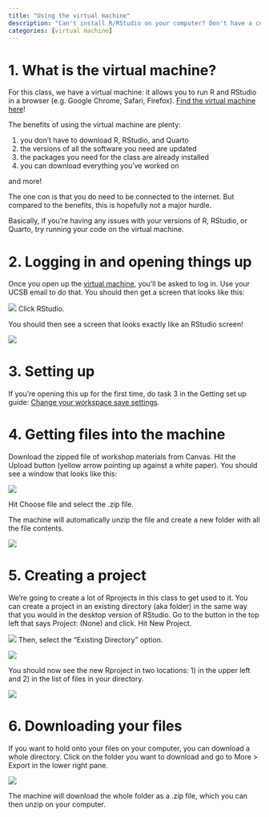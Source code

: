 ```yaml
---
title: "Using the virtual machine"
description: "Can't install R/RStudio on your computer? Don't have a computer? Use the virtual machine!"
categories: [virtual machine]
---
```


# 1. What is the virtual machine?

For this class, we have a virtual machine: it allows you to run R and RStudio in a browser (e.g. Google Chrome, Safari, Firefox). [Find the virtual machine here](https://envs193ds.lsit.ucsb.edu/)!  

The benefits of using the virtual machine are plenty:  

1. you don't have to download R, RStudio, and Quarto  
2. the versions of all the software you need are updated  
3. the packages you need for the class are already installed  
4. you can download everything you've worked on  

and more!  

The one con is that you do need to be connected to the internet. But compared to the benefits, this is hopefully not a major hurdle.  

Basically, if you're having any issues with your versions of R, RStudio, or Quarto, try running your code on the virtual machine.

# 2. Logging in and opening things up

Once you open up the [virtual machine](https://envs193ds.lsit.ucsb.edu/), you'll be asked to log in. Use your UCSB email to do that. You should then get a screen that looks like this:

![](/resources/images/using-virtual-machine/01_start-up-screen.png)
Click RStudio.

You should then see a screen that looks exactly like an RStudio screen!

![](/resources/images/using-virtual-machine/02_rstudio-screen.png)

# 3. Setting up

If you're opening this up for the first time, do task 3 in the Getting set up guide: [Change your workspace save settings](https://spring-2025.envs-193ds.com/assignments/getting-set-up#task-3.-change-your-workspace-save-settings).

# 4. Getting files into the machine

Download the zipped file of workshop materials from Canvas. Hit the Upload button (yellow arrow pointing up against a white paper). You should see a window that looks like this:

![](/resources/images/using-virtual-machine/03_uploading-zip.png)

Hit Choose file and select the .zip file.  

The machine will automatically unzip the file and create a new folder with all the file contents.  

![](/resources/images/using-virtual-machine/04_uploaded-directory.png)

# 5. Creating a project

We're going to create a lot of Rprojects in this class to get used to it. You can create a project in an existing directory (aka folder) in the same way that you would in the desktop version of RStudio. Go to the button in the top left that says Project: (None) and click. Hit New Project.

![](/resources/images/using-virtual-machine/05_new-project.png)
Then, select the "Existing Directory" option. 

![](/resources/images/using-virtual-machine/06_existing-directory.png)

You should now see the new Rproject in two locations: 1) in the upper left and 2) in the list of files in your directory.

![](/resources/images/using-virtual-machine/07_project-creation.png)

# 6. Downloading your files

If you want to hold onto your files on your computer, you can download a whole directory. Click on the folder you want to download and go to More > Export in the lower right pane.

![](/resources/images/using-virtual-machine/08_export.png)

The machine will download the whole folder as a .zip file, which you can then unzip on your computer.







